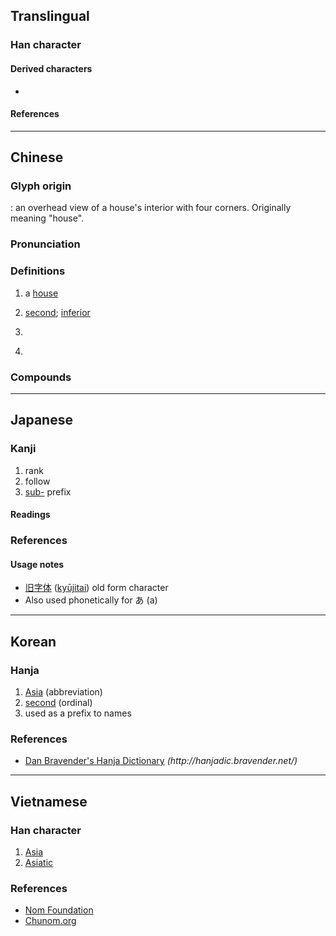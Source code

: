 {{also|亚}}
{{character info/new}}
==Translingual==
{{Han simplified forms|亞|亜|亚}}

===Han character===
{{Han char|rn=7|rad=二|as=06|sn=8|four=10107|canj=MLLM}}

====Derived characters====
* {{l|mul|[[俹]], [[𠜲]], [[㝞]], [[啞]], [[埡]], [[堊]], [[婭]], [[孲]], [[掗]], [[𡈀]], [[𡱻]], [[𡹄]], [[𡹅]], [[𢛟]], [[𣵾]], [[㰳]], [[䢝]], [[惡]], [[椏]], [[氬]], [[𢩔]], [[𣂪]], [[𣇩]], [[𤊗]], [[𤦩]], [[𦜖]], [[𦲕]], [[䃁]], [[琧]], [[瘂]], [[稏]], [[𠨣]], [[𤲢]], [[𥏝]], [[𥦳]], [[蝁]], [[𠼞]], [[𥮳]], [[𥺼]], [[𦩒]], [[𫡷]], [[䛩]], [[𨁶]], [[錏]], [[閸]], [[𩜄]], [[𩓩]], [[𩗽]], [[𩩤]], [[𬪿]], [[𩤃]], [[𩭯]], [[鵶]], [[𢑹]], [[𩸇]], [[𩸋]], [[𩸖]]}}

====References====
{{Han ref|kx=0087.130|dkj=00274|dj=0183.200|hdz=10023.020|uh=4E9E}}

----

==Chinese==
{{zh-forms|s=亚|alt=亜,𠀓}}

===Glyph origin===
{{Han etym}}
{{liushu|p}}: an overhead view of a house's interior with four corners. Originally meaning "house".

===Pronunciation===
{{zh-pron
|m=亞
|c=aa3
|h=pfs=â
|md=ā
|mn=a/qz:ah/ml:à
|mn_note=a/ah - vernacular; à - literary
|mn-t=a3/a1
|mn-t_note=a1 - “Asia”
|w=2ia
|mc=y
|oc=y
|ma=y
|cat=a,pn
}}

===Definitions===
{{zh-hanzi}}

# {{lb|zh|obsolete}} a [[house]] 
# [[second]]; [[inferior]]
# {{zh-div|州}} {{zh-short|亞細亞|[[Asia]]}}
# {{surname|zh}}

===Compounds===
{{zh-der|亞洲|歐亞|中亞|中亞細亞|亞丁|亞丁灣|亞伯拉罕|亞元|亞加狄亞|亞匹|亞卿|亞喬木|亞塞拜然|毛里塔尼亞|亞太地區|亞東|亞松森|亞格拉|亞歲|亞洲鐵人|亞熱帶|亞父|亞爾薩斯|亞特拉斯|亞特蘭大|亞獻|亞瑟王|亞當 |亞當斯密|亞硝酸|亞硝酸鹽|亞硫酐|亞硫酸|亞米契斯|亞細亞洲|亞美利加|亞美尼亞|亞聖|亞肩疊背|亞腰葫蘆|亞膠|亞蔬中心|亞衛一號|亞裔|亞軍|亞述帝國|亞速群島|亞運|亞馬孫河|亞麻|亞麻仁油|以利亞|以賽亞|伊利亞德|低亞|保加利亞|利比亞|匹亞|半亞|南亞|厄利垂亞|周亞夫|哈利路亞|哥倫比亞|喬治亞|圭亞那|坦尚尼亞|塔非亞酒|塞爾維亞|奈及利亞|奧林比亞|尚比亞|巴伐利亞|巴波亞|布爾喬亞|布里亞族|希斯亞德|帕提亞|幾內亞|幾內亞灣|彌賽亞|德佛亞克|愛奧尼亞|愛沙尼亞|披亞諾|拉脫維亞|拔爾波亞|東亞|東北亞|東南亞|栝矢亞|歐亞大陸|汎亞|沈亞之|波士尼亞|波希米亞|流亞|澳大利亞|熱那亞|玻利維亞|瑪利亞|甘比亞|突尼西亞|索馬利亞|罷亞|羅亞爾河|羅德西亞|羅馬尼亞|聖露西亞|肯亞|莎士比亞|蒙古利亞|衣索比亞|西亞|西伯利亞|西利西亞|諾亞|賴比瑞亞|那密比亞|阿摩尼亞|馬來亞|馬來西亞|馬利亞|亞當|巴西利亞|小亞細亞|斯里賈亞瓦德納普拉科特|阿亞圖拉|亞於|奧依亞依拉克|科克亞|布亞|吉亞}}

----

==Japanese==
{{ja-kanji forms|亜|亞}}

===Kanji===
{{ja-kanji|grade=n|rs=二06|shin=亜}}

# rank
# follow
# [[sub-]] prefix

====Readings====
{{ja-readings
|goon=え
|kanon=あ, あつ, おう
|kun=つ-ぎ, つ-ぐ
}}

===References===
{{ja-kref
|jis=5033
|ku=4819
|shift=98b1
|euc=D0B3
|freq=''not ranked''
|nelson=45
|newnelson=82
|halpern=3563
|kld=''not listed''
|heisig=''not listed''
|tuttle=0a7.14
}}

====Usage notes====
* [[旧字体]] ([[kyūjitai]]) old form character
* Also used phonetically for あ (a)

----

==Korean==

===Hanja===
{{ko-hanja|아}}

# [[Asia]] (abbreviation)
# [[second]] (ordinal)
# used as a prefix to names

===References===
* [http://hanjadic.bravender.net/%E4%BA%9E Dan Bravender's Hanja Dictionary] ''(<nowiki>http://hanjadic.bravender.net/</nowiki>)''

----

==Vietnamese==

===Han character===
{{vi-readings|reading=[[á]], [[a]]|rs=二06}}

# [[Asia]]
# [[Asiatic]]

===References===
* [http://nomfoundation.org/common/nom_details.php?codepoint=4e9e Nom Foundation]
* [http://www.chunom.org/pages/4E9E/# Chunom.org]